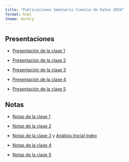 ```yaml
---
title: "Publicaciones Seminario Ciencia de Datos 2024"
format: html
theme: darkly
---
```


## Presentaciones

-   [Presentación de la clase 1](./presentaciones/1-inicio-y-setup.html)

-   [Presentación de la clase 2](./presentaciones/2-sincronizar-repositorios-primer-codigo-y-analysis.html)

-   [Presentación de la clase 3](./presentaciones/3-centralizacion-y-dispersión.html)

-   [Presentación de la clase 4](./presentaciones/4-metodo-científico.html)

-   [Presentación de la clase 5](./presentaciones/5-chi-cuadrado.html)


## Notas

-   [Notas de la clase 1](./notas/clase-1-notas.html)

-   [Notas de la clase 2](./notas/clase-2-hacer-histograma.html)

-   [Notas de la clase 3](./notas/notas-clase-3.html) y [Análisis Inicial Index](./notas/tarea-analisis-indec-1.html)

-   [Notas de la clase 4](./notas/clase-4-notas.html)

-   [Notas de la clase 5](./notas/notas-clase-5.html)

